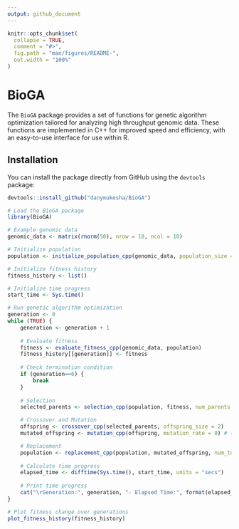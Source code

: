 ---
output: github_document
---

<!-- README.md is generated from README.Rmd. Please edit that file -->

```{r, include = FALSE}
knitr::opts_chunk$set(
  collapse = TRUE,
  comment = "#>",
  fig.path = "man/figures/README-",
  out.width = "100%"
)
```

# BioGA

<!-- badges: start -->
<!-- badges: end -->

The `BioGA` package provides a set of functions for genetic algorithm optimization tailored for analyzing high throughput genomic data. These functions are implemented in C++ for improved speed and efficiency, with an easy-to-use interface for use within R.

## Installation

You can install the package directly from GitHub using the `devtools` package:

```{r}
devtools::install_github("danymukesha/BioGA")
```


```{r}
# Load the BioGA package
library(BioGA)

# Example genomic data
genomic_data <- matrix(rnorm(50), nrow = 10, ncol = 10)

# Initialize population
population <- initialize_population_cpp(genomic_data, population_size = 5)

# Initialize fitness history
fitness_history <- list()

# Initialize time progress
start_time <- Sys.time()

# Run genetic algorithm optimization
generation <- 0
while (TRUE) {
    generation <- generation + 1
    
    # Evaluate fitness
    fitness <- evaluate_fitness_cpp(genomic_data, population)
    fitness_history[[generation]] <- fitness
    
    # Check termination condition
    if (generation==6) {
        break
    }
    
    # Selection
    selected_parents <- selection_cpp(population, fitness, num_parents = 2)

    # Crossover and Mutation
    offspring <- crossover_cpp(selected_parents, offspring_size = 2)
    mutated_offspring <- mutation_cpp(offspring, mutation_rate = 0) # (no mutation in this example)

    # Replacement
    population <- replacement_cpp(population, mutated_offspring, num_to_replace = 1)
    
    # Calculate time progress
    elapsed_time <- difftime(Sys.time(), start_time, units = "secs")
    
    # Print time progress
    cat("\rGeneration:", generation, "- Elapsed Time:", format(elapsed_time, units = "secs"), "     ")
}

# Plot fitness change over generations
plot_fitness_history(fitness_history)

```

